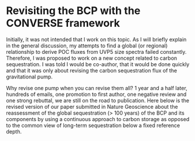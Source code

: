 # Revisiting the BCP with the CONVERSE framework {#bcp-sequestration}

Initially, it was not intended that I work on this topic. As I will briefly explain in the general discussion, my attempts to find a global (or regional) relationship to derive POC fluxes from UVP5 size spectra failed constantly. Therefore, I was proposed to work on a new concept related to carbon sequestration. I was told I would be co-author, that it would be done quickly and that it was only about revising the carbon sequestration flux of the gravitational pump.

Why revise one pump when you can revise them all? 1 year and a half later, hundreds of emails, one promotion to first author, one negative review and one strong rebuttal, we are still on the road to publication. Here below is the revised version of our paper submitted in Nature Geoscience about the reassessment of the global sequestration (\> 100 years) of the BCP and its components by using a continuous approach to carbon storage as opposed to the common view of long-term sequestration below a fixed reference depth.

```{=latex}
\includepdf[pages=-]{"/home/flo/dox/THESIS/Ricour2023main"} %https://tex.stackexchange.com/questions/183469/includepdf-only-shows-first-page thank you stranger
\includepdf[pages=-]{"/home/flo/dox/THESIS/Ricour2023supp"}
```
